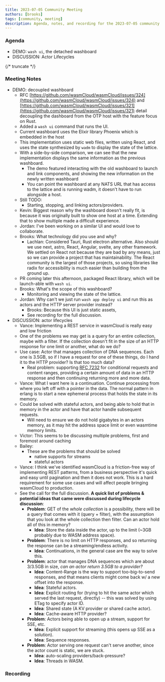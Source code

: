 ```yaml
---
title: 2023-07-05 Community Meeting
authors: [brooks]
tags: [community, meeting]
description: Agenda, notes, and recording for the 2023-07-05 community meeting
---
```



### Agenda

- DEMO: `wash ui`, the detached washboard
- DISCUSSION: Actor Lifecycles

{/* truncate */}

### Meeting Notes

- DEMO: decoupled washboard
  - RFC [https://github.com/wasmCloud/wasmCloud/issues/324](https://github.com/wasmCloud/wasmCloud/issues/324) and [https://github.com/wasmCloud/wasmCloud/issues/321](https://github.com/wasmCloud/wasmCloud/issues/321) detail decoupling the dashboard from the OTP host with the feature focus on Rust.
  - Added a `wash ui` command that runs the UI.
  - Current washboard uses the Elixir library Phoenix which is embedded in the host
  - This implementation uses static web files, written using React, and uses the state synthesized by `wadm` to display the state of the lattice.
  - With a side-by-side comparison, we can see that the new implementation displays the same information as the previous washboard.
    - The demo featured interacting with the old washboard to launch and link components, and showing the new information on the newly written washboard
    - You can point the washboard at any NATS URL that has access to the lattice and is running wadm, it doesn't have to run alongside a host.
  - Still TODO:
    - Starting, stopping, and linking actors/providers.
  - Kevin: Biggest reason why the washboard doesn't really fit, is because it was originally built to show one host at a time. Extending that to show multiple made a difficult experience.
  - Jordan: I've been working on a similar UI and would love to collaborate.
  - Brooks: What technology did you use and why?
    - Lachlan: Considered Tauri, Rust electron alternative. Also should we use next, astro, React, Angular, svelte, any other framework. We settled on React not because they are bad by any means, just so we can provide a project that has maintainability. The React community is the largest of those projects, so using libraries like radix for accessibility is much easier than building from the ground up.
  - PR coming later this afternoon, packaged React library, which will be launch-able with `wash ui`.
  - Brooks: What's the scope of this washboard?
    - Monitoring and viewing the state of the lattice.
  - Jordan: Why can't we just run `wash app deploy ui` and run this as actors and the HTTP server provider instead?
    - Brooks: Because this UI is just static assets,
    - See recording for the full discussion.
- DISCUSSION: actor lifecycles
  - Vance: Implementing a REST service in wasmCloud is really easy and low friction
  - One of the problems we may get is a query for an entire collection, maybe with a filter. If the collection doesn't fit in the size of an HTTP response for one limit or another, what do we do?
  - Use case: Actor that manages collection of DNA sequences. Each one is 3.5GB, so if I have a request for one of these things, do I hand it to the HTTP provider? Is that too much data?
    - Real problem: supporting [RFC 7232](https://datatracker.ietf.org/doc/html/rfc7232) for conditional requests and content ranges, providing a certain amount of data in an HTTP response and then continuing returning more and more data.
  - Vance: What I want here is a continuation. Continue processing from where you left off with a pointer in the data. The normal pattern in erlang is to start a new ephemeral process that holds the state in its memory.
  - Could be solved with stateful actors, and being able to hold that in memory in the actor and have that actor handle subsequent requests.
    - Will need to ensure we do not hold gigabytes in an actors memory, as it may hit the address space limit or even wasmtime memory limits.
  - Victor: This seems to be discussing multiple problems, first and foremost around caching
  - Bailey:
    - These are the problems that should be solved
      - native supports for streams
      - stateful actors
  - Vance: I think we've identified wasmCloud is a friction-free way of implementing REST patterns, from a business perspective it's quick and easy until pagination and then it does not work. This is a hard requirement for some use cases and will affect people bringing wasmCloud to production.
  - See the call for the full discussion. **A quick list of problems & potential ideas that came were discussed during lifecycle discussion**:
    - **Problem**: GET of the _whole collection_ is a possibility, there will be a query that comes with it (query + filter), with the assumption that you look at the whole collection then filter. Can an actor hold all of this in memory?
      - **Idea**: Store the data inside the actor, up to the limit (~3GB probably due to WASM address space).
    - **Problem**: There is no limit on HTTP responses, and so returning the response can be a streaming/endless activity.
      - **Idea**: Continuations, in the general case are the way to solve this.
    - **Problem**: actor that manages DNA sequences which are about 3/3.5GB in size, _can an actor return 3.5GB to a provider?_
      - **Idea**: Content-Range is the way to support too-big-to-send responses, and that means clients might come back w/ a new offset into the response.
      - **Idea**: Stateful actors.
      - **Idea**: Explicit routing for (trying to hit the same actor which served the last request, directly) -- this was solved by using ETag to specify actor ID.
      - **Idea**: Shared state (A KV provider or shared cache actor).
      - **Idea**: Cache-aware HTTP provider?
    - **Problem**: Actors being able to open up a stream, support for SSE, etc.
      - **Idea**: Explicit support for streaming (this opens up SSE as a solution).
      - **Idea**: Sequence responses.
    - **Problem**: Actor serving one request can't serve another, since the actor count is static, we are stuck.
      - **Idea**: auto-scaling providers/back-pressure?
      - **Idea**: Threads in WASM.

### Recording

<YouTube url="https://youtu.be/FN9POjvwnZE" />
